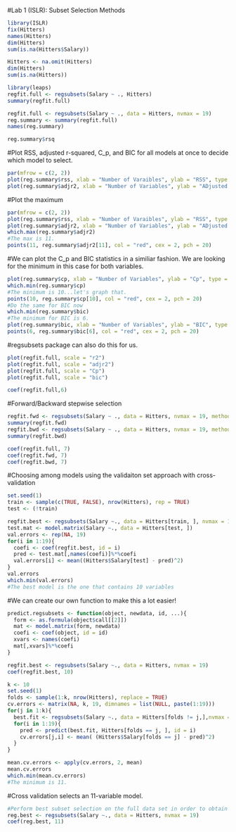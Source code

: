 #Lab 1 (ISLR): Subset Selection Methods

```r
library(ISLR)
fix(Hitters)
names(Hitters)
dim(Hitters)
sum(is.na(Hitters$Salary))
```
```r
Hitters <- na.omit(Hitters)
dim(Hitters)
sum(is.na(Hitters))
```
```r
library(leaps)
regfit.full <- regsubsets(Salary ~ ., Hitters)
summary(regfit.full)
```
```r
regfit.full <- regsubsets(Salary ~ ., data = Hitters, nvmax = 19)
reg.summary <- summary(regfit.full)
names(reg.summary)
```
```r
reg.summary$rsq
```
#Plot RSS, adjusted r-squared, C_p, and BIC for all models at once to decide which model to select.
```r
par(mfrow = c(2, 2))
plot(reg.summary$rss, xlab = "Number of Varaibles", ylab = "RSS", type = "l")
plot(reg.summary$adjr2, xlab = "Number of Variables", ylab = "ADjusted RSq", type = "l")
```
#Plot the maximum
```r
par(mfrow = c(2, 2))
plot(reg.summary$rss, xlab = "Number of Varaibles", ylab = "RSS", type = "l")
plot(reg.summary$adjr2, xlab = "Number of Variables", ylab = "ADjusted RSq", type = "l")
which.max(reg.summary$adjr2)
#The max is 11.
points(11, reg.summary$adjr2[11], col = "red", cex = 2, pch = 20)
```
#We can plot the C_p and BIC statistics in a similiar fashion. We are looking for the minimum in this case for both variables.
```r
plot(reg.summary$cp, xlab = "Number of Variables", ylab = "Cp", type = "l")
which.min(reg.summary$cp)
#The minimum is 10...let's graph that.
points(10, reg.summary$cp[10], col = "red", cex = 2, pch = 20)
#Do the same for BIC now
which.min(reg.summary$bic)
#The minimum for BIC is 6.
plot(reg.summary$bic, xlab = "Number of Variables", ylab = "BIC", type = "l")
points(6, reg.summary$bic[6], col = "red", cex = 2, pch = 20)
```
#regsubsets package can also do this for us.
```r
plot(regfit.full, scale = "r2")
plot(regfit.full, scale = "adjr2")
plot(regfit.full, scale = "Cp")
plot(regfit.full, scale = "bic")
```
```r
coef(regfit.full,6)
```

#Forward/Backward stepwise selection
```r
regfit.fwd <- regsubsets(Salary ~ ., data = Hitters, nvmax = 19, method = "forward")
summary(regfit.fwd)
regfit.bwd <- regsubsets(Salary ~ ., data = Hitters, nvmax = 19, method = "backward")
summary(regfit.bwd)
```
```r
coef(regfit.full, 7)
coef(regfit.fwd, 7)
coef(regfit.bwd, 7)
```
#Choosing among models using the validaiton set approach with cross-validation
```r
set.seed(1)
train <- sample(c(TRUE, FALSE), nrow(Hitters), rep = TRUE)
test <- (!train)
```

```r
regfit.best <- regsubsets(Salary ~., data = Hitters[train, ], nvmax = 19)
test.mat <- model.matrix(Salary ~., data = Hitters[test, ])
val.errors <- rep(NA, 19)
for(i in 1:19){
  coefi <- coef(regfit.best, id = i)
  pred <- test.mat[,names(coefi)]%*%coefi
  val.errors[i] <- mean((Hitters$Salary[test] - pred)^2)
}
val.errors
which.min(val.errors)
#The best model is the one that contains 10 variables
```
#We can create our own function to make this a lot easier!
```r
predict.regsubsets <- function(object, newdata, id, ...){
  form <- as.formula(object$call[[2]])
  mat <- model.matrix(form, newdata)
  coefi <- coef(object, id = id)
  xvars <- names(coefi)
  mat[,xvars]%*%coefi
}
```

```r
regfit.best <- regsubsets(Salary ~., data = Hitters, nvmax = 19)
coef(regfit.best, 10)
```
```r
k <- 10
set.seed(1)
folds <- sample(1:k, nrow(Hitters), replace = TRUE)
cv.errors <- matrix(NA, k, 19, dimnames = list(NULL, paste(1:19)))
for(j in 1:k){
  best.fit <- regsubsets(Salary ~., data = Hitters[folds != j,],nvmax = 19)
  for(i in 1:19){
    pred <- predict(best.fit, Hitters[folds == j, ], id = i)
    cv.errors[j,i] <- mean( (Hitters$Salary[folds == j] - pred)^2)
  }
}
```

```r
mean.cv.errors <- apply(cv.errors, 2, mean)
mean.cv.errors
which.min(mean.cv.errors)
#The minimum is 11.
```
#Cross validation selects an 11-variable model.
```r
#Perform best subset selection on the full data set in order to obtain the 11-variable model.
reg.best <- regsubsets(Salary ~., data = Hitters, nvmax = 19)
coef(reg.best, 11)
```

